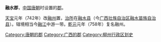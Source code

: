 '''融水郡'''，[[中国|中国]][[唐朝|唐朝]]时设置的[[郡|郡]]。

[[天宝_(唐朝)|天宝]]元年（742年）改[[融州|融州]]置，[[治所|治所]]在[[融水县|融水县]]（今[[广西壮族自治区|广西壮族自治区]][[融水苗族自治县|融水苗族自治县]]）。辖境相当今[[融江|融江]]中游一带。[[乾元_(唐朝)|乾元]]元年（758年）复名融州。 

{{唐朝行政区划小作品}}
{{DEFAULTSORT:R}}
[[Category:唐朝的郡|Category:唐朝的郡]] 
[[Category:广西的郡|Category:广西的郡]]
[[Category:柳州行政区划史|Category:柳州行政区划史]]